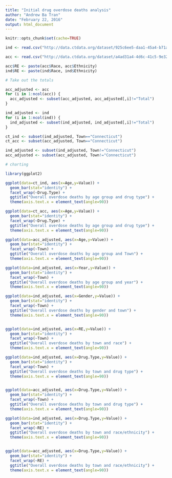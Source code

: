 ```yaml
---
title: "Initial drug overdose deaths analysis"
author: "Andrew Ba Tran"
date: "February 22, 2016"
output: html_document
---
```


```r
knitr::opts_chunk$set(cache=TRUE)
```

```r

ind <- read.csv("http://data.ctdata.org/dataset/925c6ee5-daa1-45a4-b71a-5e9dc965024c/resource/26522dd7-6860-47be-8cdc-2b0911dfd877/download/accidentaldrugrelateddeathsbyindividualdrugsdetected.csv")

acc <- read.csv("http://data.ctdata.org/dataset/a4ad31a4-4d6c-41c5-9e32-72bdd1c4fcd0/resource/882710c3-a9ec-4e36-9138-33dcc3ee35ba/download/accidentaldrugrelateddeathsbydrugtype.csv")

acc$RE <- paste(acc$Race, acc$Ethnicity)
ind$RE <- paste(ind$Race, ind$Ethnicity)

# Take out the totals

acc_adjusted <- acc
for (i in 1:ncol(acc)) {
  acc_adjusted <- subset(acc_adjusted, acc_adjusted[,i]!="Total")
}

ind_adjusted <- ind
for (i in 1:ncol(ind)) {
  ind_adjusted <- subset(ind_adjusted, ind_adjusted[,i]!="Total")
}

ct_ind <- subset(ind_adjusted, Town=="Connecticut")
ct_acc <- subset(acc_adjusted, Town=="Connecticut")

ind_adjusted <- subset(ind_adjusted, Town!="Connecticut")
acc_adjusted <- subset(acc_adjusted, Town!="Connecticut")

# charting

library(ggplot2)

ggplot(data=ct_ind, aes(x=Age,y=Value)) +
  geom_bar(stat="identity") +
  facet_wrap(~Drug.Type) +
  ggtitle("Overall overdose deaths by age group and drug type") +
  theme(axis.text.x = element_text(angle=90)) 

ggplot(data=ct_acc, aes(x=Age,y=Value)) +
  geom_bar(stat="identity") +
  facet_wrap(~Drug.Type) +
  ggtitle("Overall overdose deaths by age group and drug type") +
  theme(axis.text.x = element_text(angle=90)) 
```

```r
ggplot(data=acc_adjusted, aes(x=Age,y=Value)) +
  geom_bar(stat="identity") +
  facet_wrap(~Town) +
  ggtitle("Overall overdose deaths by age group and Town") +
  theme(axis.text.x = element_text(angle=90)) 

ggplot(data=ind_adjusted, aes(x=Year,y=Value)) +
  geom_bar(stat="identity") +
  facet_wrap(~Town) +
  ggtitle("Overall overdose deaths by age group and year") +
  theme(axis.text.x = element_text(angle=90)) 

ggplot(data=ind_adjusted, aes(x=Gender,y=Value)) +
  geom_bar(stat="identity") +
  facet_wrap(~Town) +
  ggtitle("Overall overdose deaths by gender and town") +
  theme(axis.text.x = element_text(angle=90)) 


ggplot(data=ind_adjusted, aes(x=RE,y=Value)) +
  geom_bar(stat="identity") +
  facet_wrap(~Town) +
  ggtitle("Overall overdose deaths by town and race") +
  theme(axis.text.x = element_text(angle=90)) 

ggplot(data=ind_adjusted, aes(x=Drug.Type,y=Value)) +
  geom_bar(stat="identity") +
  facet_wrap(~Town) +
  ggtitle("Overall overdose deaths by town and drug type") +
  theme(axis.text.x = element_text(angle=90)) 


ggplot(data=acc_adjusted, aes(x=Drug.Type,y=Value)) +
  geom_bar(stat="identity") +
  facet_wrap(~Town) +
  ggtitle("Overall overdose deaths by town and drug type") +
  theme(axis.text.x = element_text(angle=90)) 

ggplot(data=ind_adjusted, aes(x=Drug.Type,y=Value)) +
  geom_bar(stat="identity") +
  facet_wrap(~RE) +
  ggtitle("Overall overdose deaths by town and race/ethnicity") +
  theme(axis.text.x = element_text(angle=90)) 


ggplot(data=acc_adjusted, aes(x=Drug.Type,y=Value)) +
  geom_bar(stat="identity") +
  facet_wrap(~RE) +
  ggtitle("Overall overdose deaths by town and race/ethnicity") +
  theme(axis.text.x = element_text(angle=90)) 




```
